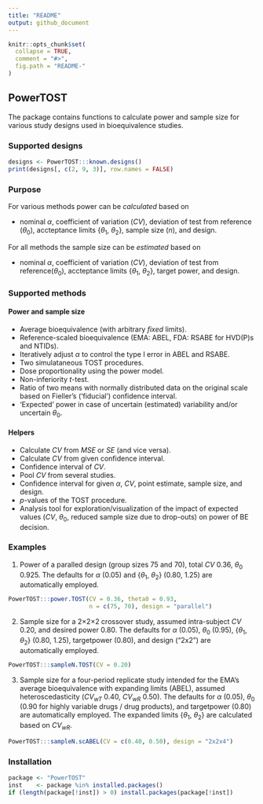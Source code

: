 ```yaml
---
title: "README"
output: github_document
---
```


<!-- README.md is generated from README.Rmd. Please edit that file -->

```r
knitr::opts_chunk$set(
  collapse = TRUE,
  comment = "#>",
  fig.path = "README-"
)
```

## PowerTOST

The package contains functions to calculate power and sample size for various study designs used in bioequivalence studies.

### Supported designs

```r
designs <- PowerTOST:::known.designs()
print(designs[, c(2, 9, 3)], row.names = FALSE)
```

### Purpose

For various methods power can be *calculated* based on

  - nominal *α*, coefficient of variation (*CV*), deviation of test from reference (*θ*<sub>0</sub>), accteptance limits {*θ*<sub>1</sub>, *θ*<sub>2</sub>}, sample size (*n*), and design.

For all methods the sample size can be *estimated* based on

  - nominal *α*, coefficient of variation (*CV*), deviation of test from reference(*θ*<sub>0</sub>), accteptance limits {*θ*<sub>1</sub>, *θ*<sub>2</sub>}, target power, and design.

### Supported methods
#### Power and sample size
  - Average bioequivalence (with arbitrary *fixed* limits).
  - Reference-scaled bioequivalence (EMA: ABEL, FDA: RSABE for HVD(P)s and NTIDs).
  - Iteratively adjust *α* to control the type I error in ABEL and RSABE.
  - Two simulataneous TOST procedures.
  - Dose proportionality using the power model.
  - Non-inferiority *t*-test.
  - Ratio of two means with normally distributed data on the original scale based on Fieller’s (‘fiducial’) confidence interval.
  - ‘Expected’ power in case of uncertain (estimated) variability  and/or uncertain *θ*<sub>0</sub>.

#### Helpers
  - Calculate *CV* from *MSE* or *SE* (and vice versa).
  - Calculate *CV* from given confidence interval.
  - Confidence interval of *CV*.
  - Pool *CV* from several studies.
  - Confidence interval for given *α*, *CV*, point estimate, sample size, and design.
  - *p*-values of the TOST procedure.
  - Analysis tool for exploration/visualization of the impact of expected values (*CV*, *θ*<sub>0</sub>, reduced sample size due to drop-outs) on power of BE decision.

### Examples

  1. Power of a paralled design (group sizes 75 and 70), total *CV* 0.36, *θ*<sub>0</sub> 0.925. The defaults for *α* (0.05) and {*θ*<sub>1</sub>, *θ*<sub>2</sub>} (0.80, 1.25) are automatically employed.
```r
PowerTOST:::power.TOST(CV = 0.36, theta0 = 0.93,
                       n = c(75, 70), design = "parallel")
```
  2. Sample size for a 2×2×2 crossover study, assumed intra-subject *CV* 0.20, and desired power 0.80. The defaults for *α* (0.05), *θ*<sub>0</sub> (0.95), {*θ*<sub>1</sub>, *θ*<sub>2</sub>} (0.80, 1.25), targetpower (0.80), and design ("2x2") are automatically employed.
```r
PowerTOST:::sampleN.TOST(CV = 0.20)
```
  3. Sample size for a four-period replicate study intended for the EMA’s average bioequivalence with expanding limits (ABEL), assumed heteroscedasticity (*CV<sub>wT</sub>* 0.40, *CV<sub>wR</sub>* 0.50). The defaults for *α* (0.05), *θ*<sub>0</sub> (0.90 for highly variable drugs / drug products), and targetpower (0.80) are automatically employed. The expanded limits {*θ*<sub>1</sub>, *θ*<sub>2</sub>} are calculated based on *CV<sub>wR</sub>*.
```r
PowerTOST:::sampleN.scABEL(CV = c(0.40, 0.50), design = "2x2x4")
```
### Installation
```r
package <- "PowerTOST"
inst    <- package %in% installed.packages()
if (length(package[!inst]) > 0) install.packages(package[!inst])
```

